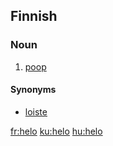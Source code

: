 ==Finnish==

===Noun===
{{fi-noun|helo|type=valo}}

#{{rare|lang=fi}} [[poop]]

====Synonyms====
*[[loiste]]

[[fr:helo]]
[[ku:helo]]
[[hu:helo]]